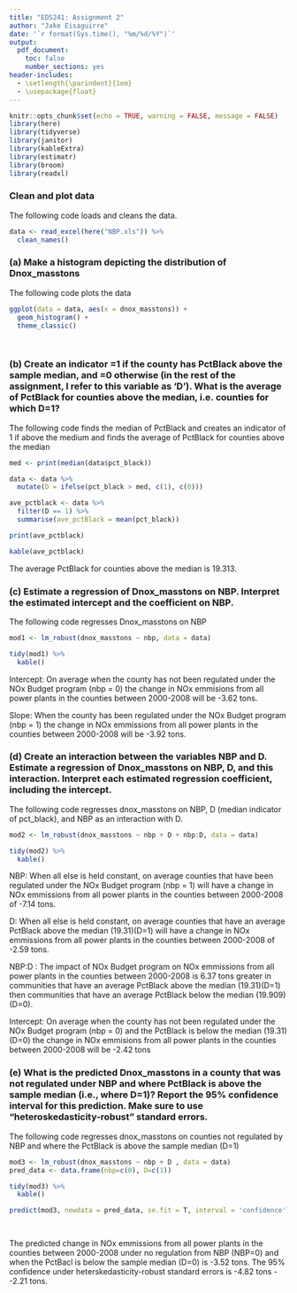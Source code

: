 ```yaml
---
title: "EDS241: Assignment 2"
author: "Jake Eisaguirre"
date: '`r format(Sys.time(), "%m/%d/%Y")`'
output: 
  pdf_document:
    toc: false
    number_sections: yes
header-includes:
  - \setlength{\parindent}{1em}
  - \usepackage{float}
--- 
```

  
```r
knitr::opts_chunk$set(echo = TRUE, warning = FALSE, message = FALSE)
library(here)
library(tidyverse)
library(janitor)
library(kableExtra)
library(estimatr)
library(broom)
library(readxl)
```

### Clean and plot data

\noindent The following code loads and cleans the data.
```r
data <- read_excel(here("NBP.xls")) %>% 
  clean_names()
```

### (a) Make a histogram depicting the distribution of Dnox_masstons

\noindent The following code plots the data
```r

ggplot(data = data, aes(x = dnox_masstons)) +
  geom_histogram() +
  theme_classic()

  
```

### (b) Create an indicator =1 if the county has PctBlack above the sample median, and =0 otherwise (in the rest of the assignment, I refer to this variable as ‘D’). What is the average of PctBlack for counties above the median, i.e. counties for which D=1?

\noindent The following code finds the median of PctBlack and creates an indicator of 1 if above the medium and finds the average of PctBlack for counties above the median
```r
med <- print(median(data$pct_black))

data <- data %>%
  mutate(D = ifelse(pct_black > med, c(1), c(0))) 

ave_pctblack <- data %>% 
  filter(D == 1) %>% 
  summarise(ave_pctBlack = mean(pct_black))

print(ave_pctblack)

kable(ave_pctblack)

```

\noindent The average PctBlack for counties above the median is 19.313.


### (c) Estimate a regression of Dnox_masstons on NBP. Interpret the estimated intercept and the coefficient on NBP.

\noindent The following code regresses Dnox_masstons on NBP
```r
mod1 <- lm_robust(dnox_masstons ~ nbp, data = data)

tidy(mod1) %>% 
  kable()
```
\noindent Intercept: On average when the county has not been regulated under the NOx Budget program (nbp = 0) the change in NOx emmisions from all power plants in the counties between 2000-2008 will be -3.62 tons. 

Slope: When the county has been regulated under the NOx Budget program (nbp = 1) the change in NOx emmissions from all power plants in the counties between 2000-2008 will be -3.92 tons.


### (d) Create an interaction between the variables NBP and D. Estimate a regression of Dnox_masstons on NBP, D, and this interaction. Interpret each estimated regression coefficient, including the intercept.

\noindent The following code regresses dnox_masstons on NBP, D (median indicator of pct_black), and NBP as an interaction with D.
```r
mod2 <- lm_robust(dnox_masstons ~ nbp + D + nbp:D, data = data)

tidy(mod2) %>% 
  kable()
```
\noindent NBP: When all else is held constant, on average counties that have been regulated under the NOx Budget program (nbp = 1) will have a change in NOx emmissions from all power plants in the counties between 2000-2008 of -7.14 tons.

D: When all else is held constant, on average counties that have an average PctBlack above the median (19.31)(D=1) will have a change in NOx emmissions from all power plants in the counties between 2000-2008 of -2.59 tons.

NBP:D : The impact of NOx Budget program on NOx emmissions from all power plants in the counties between 2000-2008 is 6.37 tons greater in communities that have an average PctBlack above the median (19.31)(D=1) then communities that have an average PctBlack below the median (19.909)(D=0).

Intercept: On average when the county has not been regulated under the NOx Budget program (nbp = 0) and the PctBlack is below the median (19.31)(D=0) the change in NOx emmisions from all power plants in the counties between 2000-2008 will be -2.42 tons


### (e) What is the predicted Dnox_masstons in a county that was not regulated under NBP and where PctBlack is above the sample median (i.e., where D=1)? Report the 95% confidence interval for this prediction. Make sure to use “heteroskedasticity-robust” standard errors.

\noindent The following code regresses dnox_masstons on counties not regulated by NBP and where the PctBlack is above the sample median (D=1)
```r

mod3 <- lm_robust(dnox_masstons ~ nbp + D , data = data)
pred_data <- data.frame(nbp=c(0), D=c(1))

tidy(mod3) %>% 
  kable()

predict(mod3, newdata = pred_data, se.fit = T, interval = 'confidence')

  
```
\noindent The predicted change in NOx emmissions from all power plants in the counties between 2000-2008 under no regulation from NBP (NBP=0) and when the PctBacl is below the sample median (D=0) is -3.52 tons. The 95% confidence under heterskedasticity-robust standard errors is -4.82 tons - -2.21 tons.
